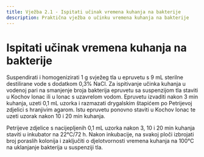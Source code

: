 ```yaml
---
title: Vježba 2.1 - Ispitati učinak vremena kuhanja na bakterije
description: Praktična vježba o učinku vremena kuhanja na bakterije
---
```


# Ispitati učinak vremena kuhanja na bakterije

Suspendirati i homogenizirati 1 g svježeg tla u epruvetu s 9 mL sterilne destilirane vode s dodatkom 0,3% NaCl. Za ispitivanje učinka kuhanja u vodenoj pari na smanjenje broja bakterija epruvetu sa suspenzijom tla staviti u Kochov lonac ili u lonac s uzavrelom vodom. Epruvetu izvaditi nakon 3 min kuhanja, uzeti 0,1 mL uzorka i razmazati drygalskim štapićem po Petrijevoj zdjelici s hranjivim agarom. Istu epruvetu ponovno staviti u Kochov lonac te uzeti uzorak nakon 10 i 20 min kuhanja.

Petrijeve zdjelice s nacijepljenih 0,1 mL uzorka nakon 3, 10 i 20 min kuhanja staviti u inkubator na 22°C/72 h. Nakon inkubacije, na svakoj ploči izbrojati broj poraslih kolonija i zaključiti o djelotvornosti vremena kuhanja na 100°C na uklanjanje bakterija u suspenziji tla.